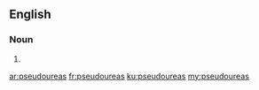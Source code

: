 ==English==

===Noun===
{{head|en|noun plural form}}

# {{plural of|pseudourea|lang=en}}

[[ar:pseudoureas]]
[[fr:pseudoureas]]
[[ku:pseudoureas]]
[[my:pseudoureas]]